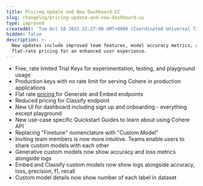 ```yaml
---
title: Pricing Update and New Dashboard UI
slug: changelog/pricing-update-and-new-dashboard-ui
type: improved
createdAt: 'Tue Oct 18 2022 22:27:00 GMT+0000 (Coordinated Universal Time)'
hidden: false
description: >-
  New updates include improved team features, model accuracy metrics, and
  flat-rate pricing for an enhanced user experience.
---
```

- Free, rate limited Trial Keys for experimentation, testing, and playground usage
- Production keys with no rate limit for serving Cohere in production applications
- Flat rate [pricing ](https://cohere.ai/pricing)for Generate and Embed endpoints
- Reduced pricing for Classify endpoint
- New UI for dashboard including sign up and onboarding - everything except playground
- New use-case specific Quickstart Guides to learn about using Cohere API
- Replacing "Finetune" nomenclature with "Custom Model"
- Inviting team members is now more intuitive. Teams enable users to share custom models with each other
- Generative custom models now show accuracy and loss metrics alongside logs
- Embed and Classify custom models now show logs alongside accuracy, loss, precision, f1, recall
- Custom model details now show number of each label in dataset
